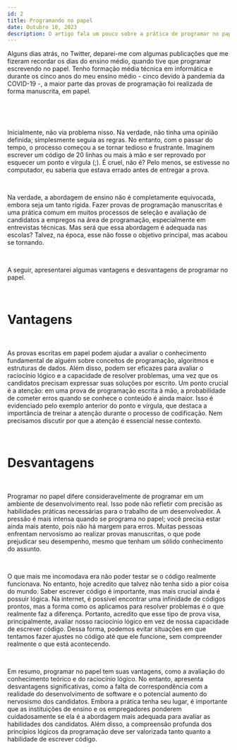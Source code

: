 ```yaml
---
id: 2 
title: Programando no papel    
date: Outubro 10, 2023
description: O artigo fala um pouco sobre a prática de programar no papel, abordando alguma das suas vantagens e desvantagens
---
```


Alguns dias atrás, no Twitter, deparei-me com algumas publicações que me fizeram recordar os dias do ensino médio, quando tive que programar escrevendo no papel. Tenho formação média técnica em informática e durante os cinco anos do meu ensino médio - cinco devido à pandemia da COVID-19 -, a maior parte das provas de programação foi realizada de forma manuscrita, em papel.

<br />

<PerformaticImage
  src="/image/blog/heykel-post.jpeg"
  alt="Twitter Post"
/>

<br />

Inicialmente, não via problema nisso. Na verdade, não tinha uma opinião definida; simplesmente seguia as regras. No entanto, com o passar do tempo, o processo começou a se tornar tedioso e frustrante. Imaginem escrever um código de 20 linhas ou mais à mão e ser reprovado por esquecer um ponto e vírgula (;). É cruel, não é? Pelo menos, se estivesse no computador, eu saberia que estava errado antes de entregar a prova.

<br />


Na verdade, a abordagem de ensino não é completamente equivocada, embora seja um tanto rígida. Fazer provas de programação manuscritas é uma prática comum em muitos processos de seleção e avaliação de candidatos a empregos na área de programação, especialmente em entrevistas técnicas. Mas será que essa abordagem é adequada nas escolas? Talvez, na época, esse não fosse o objetivo principal, mas acabou se tornando.

<br />

A seguir, apresentarei algumas vantagens e desvantagens de programar no papel.

<br />

<h1 className="mt-2 sm:mt-4 md:mt-6 lg:mt-8 xl:mt-10 border-b pb-2 font-extrabold text-xl sm:text-xl md:text-xl lg:text-2xl xl:text-2xl tracking-tight transition-colors first:mt-0">Vantagens</h1>

<br />

As provas escritas em papel podem ajudar a avaliar o conhecimento fundamental de alguém sobre conceitos de programação, algoritmos e estruturas de dados. Além disso, podem ser eficazes para avaliar o raciocínio lógico e a capacidade de resolver problemas, uma vez que os candidatos precisam expressar suas soluções por escrito. Um ponto crucial é a atenção: em uma prova de programação escrita à mão, a probabilidade de cometer erros quando se conhece o conteúdo é ainda maior. Isso é evidenciado pelo exemplo anterior do ponto e vírgula, que destaca a importância de treinar a atenção durante o processo de codificação. Nem precisamos discutir por que a atenção é essencial nesse contexto.

<br />

<h1 className="mt-2 sm:mt-4 md:mt-6 lg:mt-8 xl:mt-10 border-b pb-2 font-extrabold text-xl sm:text-xl md:text-xl lg:text-2xl xl:text-2xl tracking-tight transition-colors first:mt-0">Desvantagens</h1>

<br />

Programar no papel difere consideravelmente de programar em um ambiente de desenvolvimento real. Isso pode não refletir com precisão as habilidades práticas necessárias para o trabalho de um desenvolvedor. A pressão é mais intensa quando se programa no papel; você precisa estar ainda mais atento, pois não há margem para erros. Muitas pessoas enfrentam nervosismo ao realizar provas manuscritas, o que pode prejudicar seu desempenho, mesmo que tenham um sólido conhecimento do assunto.

<br />

O que mais me incomodava era não poder testar se o código realmente funcionava. No entanto, hoje acredito que talvez não tenha sido a pior coisa do mundo. Saber escrever código é importante, mas mais crucial ainda é possuir lógica. Na internet, é possível encontrar uma infinidade de códigos prontos, mas a forma como os aplicamos para resolver problemas é o que realmente faz a diferença. Portanto, acredito que esse tipo de prova visa, principalmente, avaliar nosso raciocínio lógico em vez de nossa capacidade de escrever código. Dessa forma, podemos evitar situações em que tentamos fazer ajustes no código até que ele funcione, sem compreender realmente o que está acontecendo.

<br />

Em resumo, programar no papel tem suas vantagens, como a avaliação do conhecimento teórico e do raciocínio lógico. No entanto, apresenta desvantagens significativas, como a falta de correspondência com a realidade do desenvolvimento de software e o potencial aumento do nervosismo dos candidatos. Embora a prática tenha seu lugar, é importante que as instituições de ensino e os empregadores ponderem cuidadosamente se ela é a abordagem mais adequada para avaliar as habilidades dos candidatos. Além disso, a compreensão profunda dos princípios lógicos da programação deve ser valorizada tanto quanto a habilidade de escrever código.
